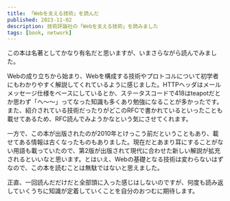 ```yaml
---
title: 「Webを支える技術」を読んだ
published: 2023-11-02
description: 技術評論社の「Webを支える技術」を読みました
tags: [book, network]
---
```


この本は名著としてかなり有名だと思いますが、いまさらながら読んでみました。

Webの成り立ちから始まり、Webを構成する技術やプロトコルについて初学者にもわかりやすく解説してくれているように感じました。HTTPヘッダはメールメッセージ仕様をベースにしているとか、ステータスコードで418はteapotだとか思わず「へ～～」ってなった知識も多くあり勉強になることが多かったです。また、紹介されている技術だったりがどこのRFCで書かれているといったことも載せてあるため、RFC読んでみようかなという気にさせてくれます。

一方で、この本が出版されたのが2010年とけっこう前だということもあり、載せてある情報は古くなったものもありました。現在だとあまり耳にすることがない用語も載っていたので、第2版が出版されて現代に合わせた新しい解説が拡充されるといいなと思います。とはいえ、Webの基礎となる技術は変わらないはずなので、この本を読むことは無駄ではないと思えました。

正直、一回読んだだけだと全部頭に入った感じはしないのですが、何度も読み返していくうちに知識が定着していくことを自分のおつむに期待します。
